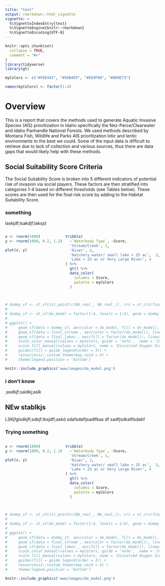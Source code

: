 ```yaml
---
title: "test"
output: rmarkdown::html_vignette
vignette: >
  %\VignetteIndexEntry{test}
  %\VignetteEngine{knitr::rmarkdown}
  %\VignetteEncoding{UTF-8}
---
```


```r
knitr::opts_chunk$set(
  collapse = TRUE,
  comment = "#>"
)
library(tidyverse)
library(gt)

myColors <- c("#F0E442", "#56B4E9", "#E69F00", "#009E73")

names(myColors) <- factor(1:4)
```


# Overview    

This is a report that covers the methods used to generate Aquatic Invasive Species (AIS) prioritization in Idaho specifically the Nez-Perce/Clearwater and Idaho Panhandle National Forests. We used methods described by Montana Fish, Wildlife and Parks AIS prioritization lotic and lentic environments to the best we could. Some of the input data is difficult to retrieve due to lack of collection and various sources, thus there are data gaps that would likely help with these methods.    



## Social Suitability Score Criteria  {.tabset .tabset-pills}  

The Social Suitability Score is broken into 5 different indicators of potential risk of invasion via social players. These factors are then stratified into categories 1-4 based on different thresholds (see Tables below). These scores are then used for the final risk score by adding to the Habitat Suitability Score. 


### something

laskjdf;lsakdjf;laksjd



:::: {style="display: flex;"}

::: {style="flex-basis: 500%;"}
```r

x <- rnorm(1000)
y <- rnorm(1000, 0.2, 1.2)

plot(x, y)
```

:::

::: {style="flex-basis: 250%;"}  

```r
tribble(
  ~`Waterbody Type`, ~Score,
  'Stream/Creek', 1,
  'River', 2,
  'Hatchery water/ small lake < 25 ac',  3,
  'Lake > 25 ac or Very Large River', 4
) %>% 
  gt() %>% 
  data_color(
    columns = Score,
    palette = myColors
  )
  

```

:::

::::


```r


# dummy_sf <- st_sfc(st_point(c(NA_real_, NA_real_)), crs = st_crs(final_stream))
# 
# dummy_sf <- st_sf(do_model = factor(1:4, levels = 1:4), geom = dummy_sf)
# 
# ggplot() +
#     geom_sf(data = dummy_sf, aes(color = do_model, fill = do_model), show.legend = F) +
#     geom_sf(data = final_stream , aes(color = factor(do_model)), linewidth = .25, inherit.aes = F) +
#     geom_sf(data = final_lakes , aes(fill = factor(do_model)), linewidth = 0, inherit.aes = F) +
#     scale_color_manual(values = myColors, guide = 'none',  name = 'Stream Temperature Score') +
#     scale_fill_manual(values = myColors, name = 'Dissolved Oxygen Score') +
#     guides(fill = guide_legend(order = 3)) +
#     resourceviz::custom_theme(map_void = 4) +
#     theme(legend.position = 'bottom')

knitr::include_graphics('www/images/do_model.png')

```

### i don't know  

;asdkjf;saldkj;aslk


## NEw stablkjs {.tabset .tabset-pill}  

LSKjfglsdkjfl;sdkjf;lksjdfl;askd
sdafsdafljsadlfkas
df
sadfjsdkalflsdakf


### Trying something  


:::: {style="display: flex;"}

::: {style="flex-basis: 500%;"}
```r

x <- rnorm(1000)
y <- rnorm(1000, 0.2, 1.2)

plot(x, y)
```

:::

::: {style="flex-basis: 250%;"}
```r
tribble(
  ~`Waterbody Type`, ~Score,
  'Stream/Creek', 1,
  'River', 2,
  'Hatchery water/ small lake < 25 ac',  3,
  'Lake > 25 ac or Very Large River', 4
) %>% 
  gt() %>% 
  data_color(
    columns = Score,
    palette = myColors
  )
  

```

:::

::::  


```r


# dummy_sf <- st_sfc(st_point(c(NA_real_, NA_real_)), crs = st_crs(final_stream))
# 
# dummy_sf <- st_sf(do_model = factor(1:4, levels = 1:4), geom = dummy_sf)
# 
# ggplot() +
#     geom_sf(data = dummy_sf, aes(color = do_model, fill = do_model), show.legend = F) +
#     geom_sf(data = final_stream , aes(color = factor(do_model)), linewidth = .25, inherit.aes = F) +
#     geom_sf(data = final_lakes , aes(fill = factor(do_model)), linewidth = 0, inherit.aes = F) +
#     scale_color_manual(values = myColors, guide = 'none',  name = 'Stream Temperature Score') +
#     scale_fill_manual(values = myColors, name = 'Dissolved Oxygen Score') +
#     guides(fill = guide_legend(order = 3)) +
#     resourceviz::custom_theme(map_void = 4) +
#     theme(legend.position = 'bottom')

knitr::include_graphics('www/images/do_model.png')

```
